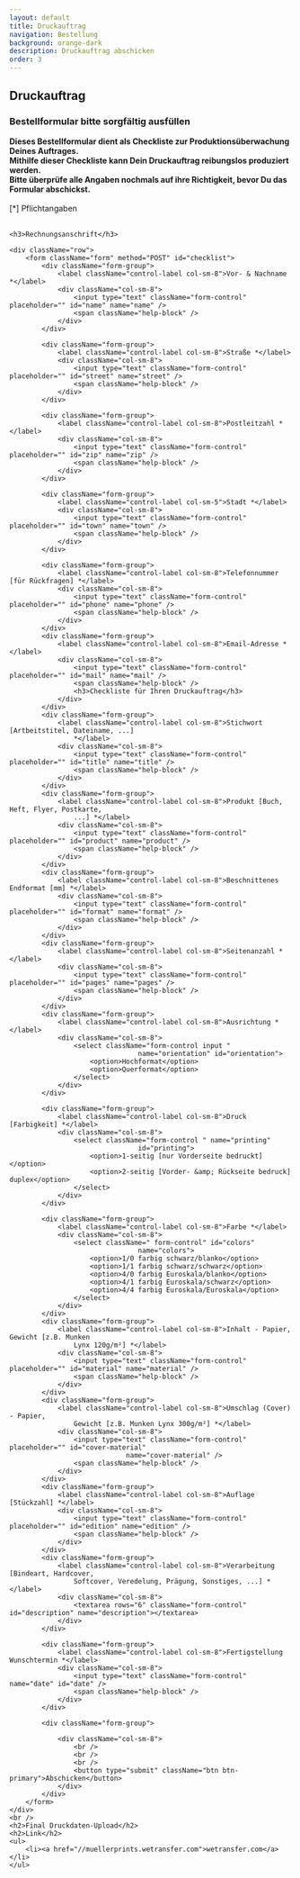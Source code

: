 ```yaml
---
layout: default
title: Druckauftrag
navigation: Bestellung
background: orange-dark
description: Druckauftrag abschicken
order: 3
---
```

<div className="flowing-text">
	<h2>Druckauftrag</h2>
	<h3>Bestellformular bitte sorgfältig ausfüllen</h3>
	<strong>Dieses Bestellformular dient als Checkliste zur
						Produktionsüberwachung Deines Auftrages. 
						<br />Mithilfe dieser Checkliste kann Dein Druckauftrag reibungslos produziert werden. 
						<br />Bitte überprüfe alle Angaben nochmals auf
						ihre Richtigkeit, bevor Du das Formular abschickst.</strong>
	<br /><br /><div className="text-small">[*] Pflichtangaben</div>
	<br />
	<div id="success" className="alert alert-info" style="display: none;">
		<center>
			Deine Bestellung wurde erfolgreich verschickt! Bei Rückfragen kannst Du uns werktags unter
			+ 49 (0)711 / 262 49 64 erreichen.
		</center>
	</div>
	<div id="notifications" className="alert alert-danger hidden" />

	<h3>Rechnungsanschrift</h3>

	<div className="row">
		<form className="form" method="POST" id="checklist">
			<div className="form-group">
				<label className="control-label col-sm-8">Vor- & Nachname *</label>
				<div className="col-sm-8">
					<input type="text" className="form-control" placeholder="" id="name" name="name" />
					<span className="help-block" />
				</div>
			</div>

			<div className="form-group">
				<label className="control-label col-sm-8">Straße *</label>
				<div className="col-sm-8">
					<input type="text" className="form-control" placeholder="" id="street" name="street" />
					<span className="help-block" />
				</div>
			</div>

			<div className="form-group">
				<label className="control-label col-sm-8">Postleitzahl *</label>
				<div className="col-sm-8">
					<input type="text" className="form-control" placeholder="" id="zip" name="zip" />
					<span className="help-block" />
				</div>
			</div>

			<div className="form-group">
				<label className="control-label col-sm-5">Stadt *</label>
				<div className="col-sm-8">
					<input type="text" className="form-control" placeholder="" id="town" name="town" />
					<span className="help-block" />
				</div>
			</div>

			<div className="form-group">
				<label className="control-label col-sm-8">Telefonnummer [für Rückfragen] *</label>
				<div className="col-sm-8">
					<input type="text" className="form-control" placeholder="" id="phone" name="phone" />
					<span className="help-block" />
				</div>
			</div>
			<div className="form-group">
				<label className="control-label col-sm-8">Email-Adresse *</label>
				<div className="col-sm-8">
					<input type="text" className="form-control" placeholder="" id="mail" name="mail" />
					<span className="help-block" />
					<h3>Checkliste für Ihren Druckauftrag</h3>
				</div>
			</div>
			<div className="form-group">
				<label className="control-label col-sm-8">Stichwort [Artbeitstitel, Dateiname, ...]
					*</label>
				<div className="col-sm-8">
					<input type="text" className="form-control" placeholder="" id="title" name="title" />
					<span className="help-block" />
				</div>
			</div>
			<div className="form-group">
				<label className="control-label col-sm-8">Produkt [Buch, Heft, Flyer, Postkarte,
					...] *</label>
				<div className="col-sm-8">
					<input type="text" className="form-control" placeholder="" id="product" name="product" />
					<span className="help-block" />
				</div>
			</div>
			<div className="form-group">
				<label className="control-label col-sm-8">Beschnittenes Endformat [mm] *</label>
				<div className="col-sm-8">
					<input type="text" className="form-control" placeholder="" id="format" name="format" />
					<span className="help-block" />
				</div>
			</div>
			<div className="form-group">
				<label className="control-label col-sm-8">Seitenanzahl *</label>
				<div className="col-sm-8">
					<input type="text" className="form-control" placeholder="" id="pages" name="pages" />
					<span className="help-block" />
				</div>
			</div>
			<div className="form-group">
				<label className="control-label col-sm-8">Ausrichtung *</label>
				<div className="col-sm-8">
					<select className="form-control input "
									name="orientation" id="orientation">
						<option>Hochformat</option>
						<option>Querformat</option>
					</select>
				</div>
			</div>

			<div className="form-group">
				<label className="control-label col-sm-8">Druck [Farbigkeit] *</label>
				<div className="col-sm-8">
					<select className="form-control " name="printing"
									id="printing">
						<option>1-seitig [nur Vorderseite bedruckt]</option>
						<option>2-seitig [Vorder- &amp; Rückseite bedruck] duplex</option>
					</select>
				</div>
			</div>

			<div className="form-group">
				<label className="control-label col-sm-8">Farbe *</label>
				<div className="col-sm-8">
					<select className=" form-control" id="colors"
									name="colors">
						<option>1/0 farbig schwarz/blanko</option>
						<option>1/1 farbig schwarz/schwarz</option>
						<option>4/0 farbig Euroskala/blanko</option>
						<option>4/1 farbig Euroskala/schwarz</option>
						<option>4/4 farbig Euroskala/Euroskala</option>
					</select>
				</div>
			</div>
			<div className="form-group">
				<label className="control-label col-sm-8">Inhalt - Papier, Gewicht [z.B. Munken
					Lynx 120g/m²] *</label>
				<div className="col-sm-8">
					<input type="text" className="form-control" placeholder="" id="material" name="material" />
					<span className="help-block" />
				</div>
			</div>
			<div className="form-group">
				<label className="control-label col-sm-8">Umschlag (Cover) - Papier,
					Gewicht [z.B. Munken Lynx 300g/m²] *</label>
				<div className="col-sm-8">
					<input type="text" className="form-control" placeholder="" id="cover-material"
								 name="cover-material" />
					<span className="help-block" />
				</div>
			</div>
			<div className="form-group">
				<label className="control-label col-sm-8">Auflage [Stückzahl] *</label>
				<div className="col-sm-8">
					<input type="text" className="form-control" placeholder="" id="edition" name="edition" />
					<span className="help-block" />
				</div>
			</div>
			<div className="form-group">
				<label className="control-label col-sm-8">Verarbeitung [Bindeart, Hardcover,
					Softcover, Veredelung, Prägung, Sonstiges, ...] * </label>
				<div className="col-sm-8">
					<textarea rows="6" className="form-control" id="description" name="description"></textarea>
				</div>
			</div>

			<div className="form-group">
				<label className="control-label col-sm-8">Fertigstellung Wunschtermin *</label>
				<div className="col-sm-8">
					<input type="text" className="form-control" name="date" id="date" />
					<span className="help-block" />
				</div>
			</div>

			<div className="form-group">

				<div className="col-sm-8">
					<br />
					<br />
					<br />
					<button type="submit" className="btn btn-primary">Abschicken</button>
				</div>
			</div>
		</form>
	</div>
	<br />
	<h2>Final Druckdaten-Upload</h2>
	<h2>Link</h2>
	<ul>
		<li><a href="//muellerprints.wetransfer.com">wetransfer.com</a></li>
	</ul>
</div>

